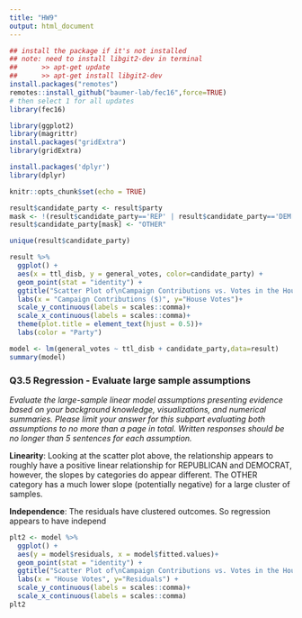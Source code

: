 ```yaml
---
title: "HW9"
output: html_document
---
```


```r
## install the package if it's not installed
## note: need to install libgit2-dev in terminal
##      >> apt-get update
##      >> apt-get install libgit2-dev
install.packages("remotes")
remotes::install_github("baumer-lab/fec16",force=TRUE)
# then select 1 for all updates
library(fec16)

library(ggplot2)
library(magrittr)
install.packages("gridExtra")
library(gridExtra)

install.packages('dplyr')
library(dplyr)

knitr::opts_chunk$set(echo = TRUE)
```

```r

result$candidate_party <- result$party
mask <- !(result$candidate_party=='REP' | result$candidate_party=='DEM')
result$candidate_party[mask] <- "OTHER"

unique(result$candidate_party)
```

```r

result %>%  
  ggplot() + 
  aes(x = ttl_disb, y = general_votes, color=candidate_party) +
  geom_point(stat = "identity") +
  ggtitle("Scatter Plot of\nCampaign Contributions vs. Votes in the House\n")+
  labs(x = "Campaign Contributions ($)", y="House Votes")+
  scale_y_continuous(labels = scales::comma)+
  scale_x_continuous(labels = scales::comma)+
  theme(plot.title = element_text(hjust = 0.5))+
  labs(color = "Party")

```

```r

model <- lm(general_votes ~ ttl_disb + candidate_party,data=result)
summary(model)
```

### Q3.5 Regression - Evaluate large sample assumptions

*Evaluate the large-sample linear model assumptions presenting evidence based on your background knowledge, visualizations, and numerical summaries. Please limit your answer for this subpart evaluating both assumptions to no more than a page in total. Written responses should be no longer than 5 sentences for each assumption.*

**Linearity**: Looking at the scatter plot above, the relationship appears to roughly have a positive linear relationship for REPUBLICAN and DEMOCRAT, however, the slopes by categories do appear different. The OTHER category has a much lower slope (potentially negative) for a large cluster of samples.

**Independence**: The residuals have clustered outcomes. So regression appears to have independ

```r
plt2 <- model %>%  
  ggplot() + 
  aes(y = model$residuals, x = model$fitted.values)+
  geom_point(stat = "identity") +
  ggtitle("Scatter Plot of\nCampaign Contributions vs. Votes in the House\n")+
  labs(x = "House Votes", y="Residuals") +
  scale_y_continuous(labels = scales::comma)+
  scale_x_continuous(labels = scales::comma)
plt2
```
